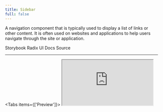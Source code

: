 ```yaml
---
title: Sidebar
full: false
---
```


A navigation component that is typically used to display a list of links or other content.
It is often used on websites and applications to help users navigate through the site or application.

<Badges>
  <BadgeLink href="https://storybook.twistail.com/?path=/docs/layout-components-sidebar--docs" external>
    Storybook
  </BadgeLink>
  <BadgeLink href="https://www.radix-ui.com/primitives/docs/utilities/slot" external>
    Radix UI Docs
  </BadgeLink>
  <BadgeLink href="https://github.com/riipandi/twistail/tree/main/packages/ui-react/src/components/sidebar" external>
    Source
  </BadgeLink>
</Badges>

---

<Tabs items={['Preview']}>
  <Tab value="Preview" className="h-[480px] p-0 not-prose overflow-auto">
    <iframe
      src="https://storybook.twistail.com/iframe.html?globals=backgrounds.grid:!false&args=&id=layout-components-sidebar--default"
      className="size-full"
      allowFullScreen
    />
  </Tab>
</Tabs>

Browse the [Storybook](https://storybook.twistail.com/?path=/docs/layout-components-sidebar--docs) for more examples.

## Automatic Installation

<Callout type='warn'>
  This method is still working on progress, please use manual installation for now.
</Callout>

{/* ```package-install
npx twistail add sidebar
``` */}

## Manual Installation

<Steps>
  <Step>
    ### Install dependencies
    ```package-install
    npm install radix-ui
    ```
  </Step>
  <Step>
    ### Copy the code
    <Tabs items={['context', 'layout', 'main', 'menu', 'utils', 'sidebar.css.ts', 'index.ts']}>
      <Tab value="context">
        ```json doc-gen:file
        {
          "file": "../packages/ui-react/src/components/sidebar/sidebar-context.tsx",
          "codeblock": { "lang": "tsx", "meta": "title=\"components/sidebar/sidebar-context.tsx\"" }
        }
        ```
      </Tab>
      <Tab value="layout">
        ```json doc-gen:file
        {
          "file": "../packages/ui-react/src/components/sidebar/sidebar-layout.tsx",
          "codeblock": { "lang": "tsx", "meta": "title=\"components/sidebar/sidebar-layout.tsx\"" }
        }
        ```
      </Tab>
      <Tab value="main">
        ```json doc-gen:file
        {
          "file": "../packages/ui-react/src/components/sidebar/sidebar-main.tsx",
          "codeblock": { "lang": "tsx", "meta": "title=\"components/sidebar/sidebar-main.tsx\"" }
        }
        ```
      </Tab>
      <Tab value="menu">
        ```json doc-gen:file
        {
          "file": "../packages/ui-react/src/components/sidebar/sidebar-menu.tsx",
          "codeblock": { "lang": "tsx", "meta": "title=\"components/sidebar/sidebar-menu.tsx\"" }
        }
        ```
      </Tab>
      <Tab value="utils">
        ```json doc-gen:file
        {
          "file": "../packages/ui-react/src/components/sidebar/sidebar-utils.tsx",
          "codeblock": { "lang": "tsx", "meta": "title=\"components/sidebar/sidebar-utils.tsx\"" }
        }
        ```
      </Tab>
      <Tab value="sidebar.css.ts">
        ```json doc-gen:file
        {
          "file": "../packages/ui-react/src/components/sidebar/sidebar.css.ts",
          "codeblock": { "lang": "ts", "meta": "title=\"components/sidebar/sidebar.css.ts\"" }
        }
        ```
      </Tab>
      <Tab value="index.ts">
        ```json doc-gen:file
        {
          "file": "../packages/ui-react/src/components/sidebar/index.ts",
          "codeblock": { "lang": "ts", "meta": "title=\"components/sidebar/index.ts\"" }
        }
        ```
      </Tab>
    </Tabs>
  </Step>
</Steps>

## Usage

### Imports

<Tabs items={['internal (copy-paste)', 'npm']}>
  <Tab value="internal (copy-paste)">
    ```tsx
      Sidebar,
      SidebarContent,
      SidebarFooter,
      SidebarGroup,
      SidebarGroupAction,
      SidebarGroupContent,
      SidebarGroupLabel,
      SidebarHeader,
      SidebarInput,
      SidebarInset,
      SidebarMenu,
      SidebarMenuAction,
      SidebarMenuBadge,
      SidebarMenuButton,
      SidebarMenuItem,
      SidebarMenuSkeleton,
      SidebarMenuSub,
      SidebarMenuSubButton,
      SidebarMenuSubItem,
      SidebarProvider,
      SidebarRail,
      SidebarSeparator,
      SidebarTrigger,
      useSidebar,
    } from '#/components/sidebar'
    ```
  </Tab>
  <Tab value="npm">
    ```tsx
      Sidebar,
      SidebarContent,
      SidebarFooter,
      SidebarGroup,
      SidebarGroupAction,
      SidebarGroupContent,
      SidebarGroupLabel,
      SidebarHeader,
      SidebarInput,
      SidebarInset,
      SidebarMenu,
      SidebarMenuAction,
      SidebarMenuBadge,
      SidebarMenuButton,
      SidebarMenuItem,
      SidebarMenuSkeleton,
      SidebarMenuSub,
      SidebarMenuSubButton,
      SidebarMenuSubItem,
      SidebarProvider,
      SidebarRail,
      SidebarSeparator,
      SidebarTrigger,
      useSidebar,
    } from 'twistail-react/sidebar'
    ```
  </Tab>
</Tabs>

### Example

Browse the [Storybook](https://storybook.twistail.com/?path=/docs/layout-components-sidebar--docs) for more examples.
